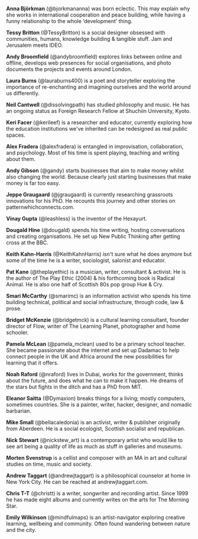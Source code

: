 
'''Anna Björkman''' (@bjorkmananna) was born eclectic. This may explain why she works in international cooperation and peace building, while having a funny relationship to the whole ‘development’ thing. 

'''Tessy Britton''' (@TessyBritton) is a social designer obsessed with communities, humans, knowledge building & tangible stuff. Jam and Jerusalem meets IDEO.

'''Andy Broomfield''' (@andybroomfield) explores links between online and offline, develops web presences for social organisations, and photo documents the projects and events around London.

'''Laura Burns''' (@lauraburns400) is a poet and storyteller exploring the importance of re-enchanting and imagining ourselves and the world around us differently. 

'''Neil Cantwell''' (@dissolvingpath) has studied philosophy and music. He has an ongoing status as Foreign Research Fellow at Shuchiin University, Kyoto.

'''Keri Facer''' (@kerileef) is a researcher and educator, currently exploring how the education institutions we've inherited can be redesigned as real public spaces.

'''Alex Fradera''' (@alexfradera) is entangled in improvisation, collaboration, and psychology. Most of his time is spent playing, teaching and writing about them. 

'''Andy Gibson''' (@gandy) starts businesses that aim to make money whilst also changing the world. Because clearly just starting businesses that make money is far too easy.

'''Jeppe Graugaard''' (@jgraugaard) is currently researching grassroots innovations for his PhD. He recounts this journey and other stories on patternwhichconnects.com.

'''Vinay Gupta''' (@leashless) is the inventor of the Hexayurt.

'''Dougald Hine''' (@dougald) spends his time writing, hosting conversations and creating organisations. He set up New Public Thinking after getting cross at the BBC.

'''Keith Kahn-Harris''' (@KeithKahnHarris) isn't sure what he does anymore but some of the time he is a writer, sociologist, salonist and educator.

'''Pat Kane''' (@theplayethic) is a musician, writer, consultant & activist. He is the author of The Play Ethic (2004) & his forthcoming book is Radical Animal. He is also one half of Scottish 80s pop group Hue & Cry. 

'''Smari McCarthy''' (@smarimc) is an information activist who spends his time building technical, political and social infrastructure, through code, law & prose.

'''Bridget McKenzie''' (@bridgetmck) is a cultural learning consultant, founder director of Flow, writer of The Learning Planet, photographer and home schooler.

'''Pamela McLean''' (@pamela_mclean) used to be a primary school teacher. She became passionate about the internet and set up Dadamac to help connect people in the UK and Africa around the new possibilities for learning that it offers.

'''Noah Raford''' (@nraford) lives in Dubai, works for the government, thinks about the future, and does what he can to make it happen. He dreams of the stars but fights in the ditch and has a PhD from MIT.

'''Eleanor Saitta''' (@Dymaxion) breaks things for a living; mostly computers, sometimes countries.  She is a painter, writer, hacker, designer, and nomadic barbarian.

'''Mike Small''' (@bellacaledonia) is an activist, writer & publisher originally from Aberdeen. He is a social ecologist, Scottish socialist and republican.

'''Nick Stewart''' (@nickstew_art) is a contemporary artist who would like to see art being a quality of life as much as stuff in galleries and museums.

'''Morten Svenstrup''' is a cellist and composer with an MA in art and cultural studies on time, music and society.

'''Andrew Taggart''' (@andrewjtaggart) is a philosophical counselor at home in New York City. He can be reached at andrewjtaggart.com.

'''Chris T-T''' (@christt) is a writer, songwriter and recording artist. Since 1999 he has made eight albums and currently writes on the arts for The Morning Star.

'''Emily Wilkinson''' (@mindfulmaps) is an artist-navigator exploring creative learning, wellbeing and community. Often found wandering between nature and the city.